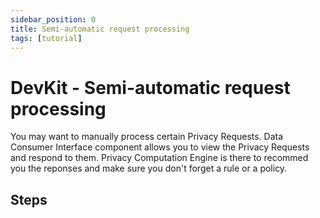 ```yaml
---
sidebar_position: 0
title: Semi-automatic request processing
tags: [tutorial]
---
```



# DevKit - Semi-automatic request processing

You may want to manually process certain Privacy Requests.
Data Consumer Interface component allows you to view the Privacy Requests and respond to them.
Privacy Computation Engine is there to recommed you the reponses and make sure you don't forget a rule or a policy.

## Steps

<DocCardList items={useCurrentSidebarCategory().items} />
